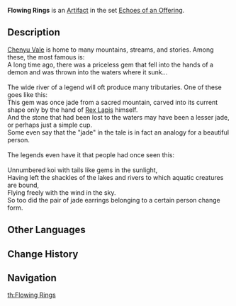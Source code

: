 {{Artifact Infobox
|image = Item Flowing Rings.png
|set   = Echoes of an Offering
|piece = Circlet of Logos
}}
{{Description|A pair of earrings made from a single piece of jade. It has a most gentle texture.}}
'''Flowing Rings''' is an [[Artifact]] in the set [[Echoes of an Offering]].

==Description==
[[Chenyu Vale]] is home to many mountains, streams, and stories. Among these, the most famous is:<br />
A long time ago, there was a priceless gem that fell into the hands of a demon and was thrown into the waters where it sunk...<br />
<br />
The wide river of a legend will oft produce many tributaries. One of these goes like this:<br />
This gem was once jade from a sacred mountain, carved into its current shape only by the hand of [[Rex Lapis]] himself.<br />
And the stone that had been lost to the waters may have been a lesser jade, or perhaps just a simple cup.<br />
Some even say that the "jade" in the tale is in fact an analogy for a beautiful person.<br />
<br />
The legends even have it that people had once seen this:<br />
<br />
Unnumbered koi with tails like gems in the sunlight,<br />
Having left the shackles of the lakes and rivers to which aquatic creatures are bound,<br />
Flying freely with the wind in the sky.<br />
So too did the pair of jade earrings belonging to a certain person change form.

==Other Languages==
{{Other Languages
|en      = Flowing Rings
|zhs     = 浮溯之珏
|zhs_rm  = Fúsù zhī Jué
|zht     = 浮溯之玨
|zht_rm  = Fúsù zhī Jué
|zh_tl   = 
|ja      = 浮流の対玉
|ja_rm   = Furyuu no Tsuigyoku{{Assumed}}
|ja_tl   = Drifting Jewels
|ja_note = 対玉 = "vis-a-vis, opposite, equal" + "jewel, ball"
|ko      = {{tt|추억|追憶}}의 {{tt|보옥|寶玉}}
|ko_rm   = Chu'eogui Bo'ok
|ko_tl   = 
|es      = Aretes Torrenciales
|es_tl   = Torrential Earrings
|fr      = Anneaux de fluidité
|fr_tl   = Rings of Fluidness
|ru      = Серьги текучести
|ru_tl   = 
|th      = Flowing Rings
|vi      = {{tt|Khuyên|圈}} Tai Trôi Nổi
|vi_tl   = 
|de      = Ring der Strömung
|de_tl   = Ring of the Current
|id      = Flowing Rings
|pt      = Jades da Torrente
|pt_tl   = 
}}

==Change History==
{{Change History|2.6}}

==Navigation==
{{Artifact Set Navbox|Echoes of an Offering}}
[[th:Flowing Rings]]